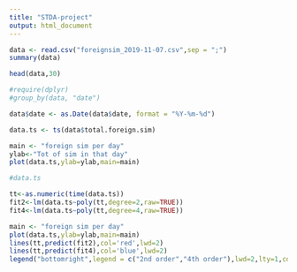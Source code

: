 ```yaml
---
title: "STDA-project"
output: html_document
---
```



```r
data <- read.csv("foreignsim_2019-11-07.csv",sep = ";")
summary(data)
```

```r
head(data,30)
```



```r
#require(dplyr)
#group_by(data, "date")
```


```r
data$date <- as.Date(data$date, format = "%Y-%m-%d")
```



```r
data.ts <- ts(data$total.foreign.sim)
```


```r
main <- "foreign sim per day"
ylab<-"Tot of sim in that day"
plot(data.ts,ylab=ylab,main=main)
```


```r
#data.ts
```



```r
tt<-as.numeric(time(data.ts))
fit2<-lm(data.ts~poly(tt,degree=2,raw=TRUE))
fit4<-lm(data.ts~poly(tt,degree=4,raw=TRUE))
```



```r
main <- "foreign sim per day"
plot(data.ts,ylab=ylab,main=main)
lines(tt,predict(fit2),col='red',lwd=2)
lines(tt,predict(fit4),col='blue',lwd=2)
legend("bottomright",legend = c("2nd order","4th order"),lwd=2,lty=1,col=c("red","blue"))
```








